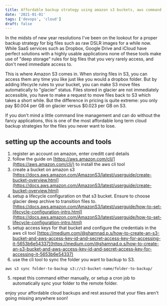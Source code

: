 ```yaml
---
title: Affordable backup strategy using amazon s3 buckets, aws command line tool and glacier storage rules
date: '2021-01-01'
tags: ['devops', 'cloud']
draft: false
---
```


In the midsts of new year resolutions I've been on the lookout for a proper backup strategy for big files such as raw DSLR images for a while now. While SaaS services such as Dropbox, Google Drive and iCloud have perfect solutions with a highly usable applications none of these tools make use of "deep storage" rules for big files that you very rarely access, and don't need immediate access to.

This is where Amazon S3 comes in. When storing files in S3, you can access them any time you like just like you would a dropbox folder. But by adding lifecycle rules to your bucket, you can make S3 move files automatically to "glacier" status. Files stored in glacier are not immediately accessible, you have to make a request to move files back to S3 which takes a short while. But the difference in pricing is quite extreme: you only pay \$0.004 per GB on glacier versus \$0.023 per GB on S3.

If you don't mind a little command line management and can do without the fancy applications, this is one of the most affordable long term cloud backup strategies for the files you never want to lose.

## setting up the accounts and tools

1. register an account on amazon, enter creditt card details
2. follow the guide on [https://aws.amazon.com/cli/](https://aws.amazon.com/cli/) to install the aws cli tool
3. create a bucket on amazon s3 [https://docs.aws.amazon.com/AmazonS3/latest/userguide/create-bucket-overview.html](https://docs.aws.amazon.com/AmazonS3/latest/userguide/create-bucket-overview.html)
4. setup a lifecycle configuration on that s3 bucket. Ensure to choose glacier deep archive to transition files to. [https://docs.aws.amazon.com/AmazonS3/latest/userguide/how-to-set-lifecycle-configuration-intro.html](https://docs.aws.amazon.com/AmazonS3/latest/userguide/how-to-set-lifecycle-configuration-intro.html)
5. setup access keys for that bucket and configure the credentials in the aws cli tool [https://medium.com/@shamnad.p.s/how-to-create-an-s3-bucket-and-aws-access-key-id-and-secret-access-key-for-accessing-it-5653b6e54337](https://medium.com/@shamnad.p.s/how-to-create-an-s3-bucket-and-aws-access-key-id-and-secret-access-key-for-accessing-it-5653b6e54337)
6. use the cli tool to sync the folder you want to backup to S3.

```
aws s3 sync folder-to-backup s3://s3-bucket-name/folder-to-backup/
```

5. repeat this command either manually, or setup a cron job to automatically sync your folder to the remote folder.

enjoy your affordable cloud backups and rest assured that your files aren't going missing anywhere soon!
